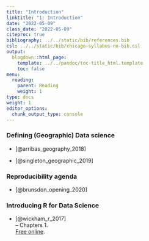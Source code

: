 ```yaml
---
title: "Introduction"
linktitle: "1: Introduction"
date: "2022-05-09"
class_date: "2022-05-09"
citeproc: true
bibliography: ../../static/bib/references.bib
csl: ../../static/bib/chicago-syllabus-no-bib.csl
output:
  blogdown::html_page:
    template: ../../pandoc/toc-title_html.template
    toc: false
menu:
  reading:
    parent: Reading
    weight: 1
type: docs
weight: 1
editor_options:
  chunk_output_type: console
---
```



### Defining (Geographic) Data science

- [@arribas_geography_2018]

- [@singleton_geographic_2019]

### Reproducibility agenda

- [@brunsdon_opening_2020]

### Introducing R for Data Science

- [@wickham_r_2017]\
-- Chapters 1.\
[Free online](https://r4ds.had.co.nz/).
